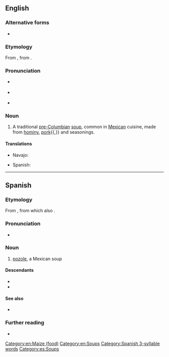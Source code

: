 ==English==

===Alternative forms===
* {{l|en|posole}}
{{wikipedia}}

===Etymology===
From {{bor|en|es|pozole}}, from {{der|en|nci|pozolli||stew of maize kernels}}.

===Pronunciation===
* {{a|UK}} {{IPA|en|/pəˈsəʊleɪ/|/pəˈzəʊleɪ/}}
* {{a|US}} {{IPA|en|/pəˈsoʊˌleɪ/|/pəˈzoʊˌleɪ/}}
* {{audio|en|LL-Q1860 (eng)-Vealhurl-pozole.wav |Audio (UK)}}

===Noun===
{{en-noun|~}}

# A traditional [[pre-Columbian]] [[soup]], common in [[Mexican]] cuisine, made from [[hominy]], [[pork]]{{,}} and seasonings.

====Translations====
{{trans-top|a hominy soup}}
* Navajo: {{t|nv|haníígaii}}
{{trans-mid}}
* Spanish: {{t+|es|pozole|m}}
{{trans-bottom}}

[[Category:en:Maize (food)]]
[[Category:en:Soups]]

----

==Spanish==
{{wikipedia|lang=es}}

===Etymology===
From {{bor|es|nci|pozolli||stew of maize kernels}}, from which also {{cog|es|es|pozol}}.

===Pronunciation===
* {{es-IPA}}

===Noun===
{{es-noun|m}}

# [[#English|pozole]], a Mexican soup

====Descendants====
* {{desc|bor=1|en|pozole}}
* {{desc|bor=1|tar|basoli}}

====See also====
* {{l|es|pozole}}

===Further reading===
* {{R:DRAE}}

[[Category:Spanish 3-syllable words]]
[[Category:es:Soups]]
